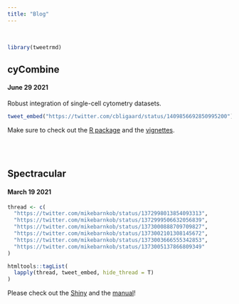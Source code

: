 ```yaml
---
title: "Blog"
---
```


<br>


```r
library(tweetrmd)
```

## cyCombine
#### June 29 2021
Robust integration of single-cell cytometry datasets.

```r
tweet_embed("https://twitter.com/cbligaard/status/1409856692850995200")

```

Make sure to check out the [R package](https://github.com/biosurf/cyCombine) and the [vignettes](https://biosurf.org/cyCombine.html).


<br><br>

## Spectracular
#### March 19 2021

```r

thread <- c(
  "https://twitter.com/mikebarnkob/status/1372998013854093313",
  "https://twitter.com/mikebarnkob/status/1372999506632056839", 
  "https://twitter.com/mikebarnkob/status/1373000888709709827",
  "https://twitter.com/mikebarnkob/status/1373002101308145672",
  "https://twitter.com/mikebarnkob/status/1373003666555342853",
  "https://twitter.com/mikebarnkob/status/1373005137866809349"
)

htmltools::tagList(
  lapply(thread, tweet_embed, hide_thread = T)
)

```

Please check out the [Shiny](https://services.healthtech.dtu.dk/shiny/spectracular/) and the [manual](https://biosurf.org/spectracular.html)!